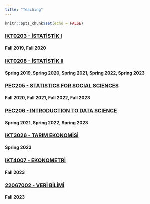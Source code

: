 ```yaml
---
title: "Teaching"
---
```


```r
knitr::opts_chunk$set(echo = FALSE)
```

### [IKT0203 - İSTATİSTİK I](http://bbs.ankara.edu.tr/Ders_Bilgileri.aspx?dno=914116&bno=4303&bot=1923)
#### Fall 2019, Fall 2020

### [IKT0208 - İSTATİSTİK II](http://bbs.ankara.edu.tr/Ders_Bilgileri.aspx?dno=914124&bno=4303&bot=1923)
#### Spring 2019, Spring 2020, Spring 2021, Spring 2022, Spring 2023

### [PEC205 - STATISTICS FOR SOCIAL SCIENCES](http://bbs.ankara.edu.tr/Ders_Bilgileri.aspx?dno=915372&bno=4328&bot=1955)
#### Fall 2020, Fall 2021, Fall 2022, Fall 2023

### [PEC206 - INTRODUCTION TO DATA SCIENCE](http://bbs.ankara.edu.tr/Ders_Bilgileri.aspx?dno=915382&bno=4328&bot=1955)
#### Spring 2021, Spring 2022, Spring 2023

### [IKT3026 - TARIM EKONOMİSİ](http://bbs.ankara.edu.tr/Ders_Bilgileri.aspx?sdgNo=1005630&dno=937275&bno=4303&bot=1923)
#### Spring 2023

### [IKT4007 - EKONOMETRİ](http://bbs.ankara.edu.tr/Ders_Bilgileri.aspx?dno=1072741&bno=4304&bot=1924)
#### Fall 2023

### [22067002	- VERİ BİLİMİ]()
#### Fall 2023

